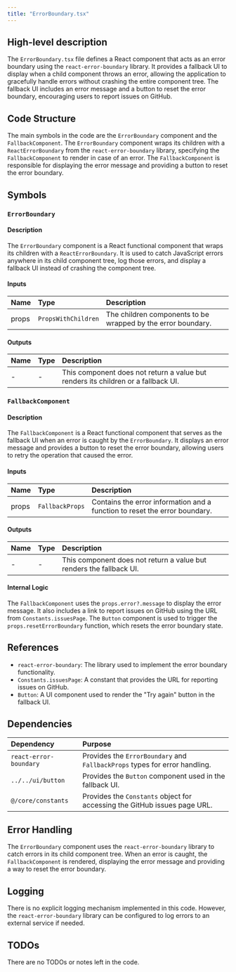 ```yaml
---
title: "ErrorBoundary.tsx"
---
```


## High-level description

The `ErrorBoundary.tsx` file defines a React component that acts as an error boundary using the `react-error-boundary` library. It provides a fallback UI to display when a child component throws an error, allowing the application to gracefully handle errors without crashing the entire component tree. The fallback UI includes an error message and a button to reset the error boundary, encouraging users to report issues on GitHub.

## Code Structure

The main symbols in the code are the `ErrorBoundary` component and the `FallbackComponent`. The `ErrorBoundary` component wraps its children with a `ReactErrorBoundary` from the `react-error-boundary` library, specifying the `FallbackComponent` to render in case of an error. The `FallbackComponent` is responsible for displaying the error message and providing a button to reset the error boundary.

## Symbols

### `ErrorBoundary`
#### Description
The `ErrorBoundary` component is a React functional component that wraps its children with a `ReactErrorBoundary`. It is used to catch JavaScript errors anywhere in its child component tree, log those errors, and display a fallback UI instead of crashing the component tree.

#### Inputs
| Name   | Type             | Description                  |
|:-------|:-----------------|:-----------------------------|
| props  | `PropsWithChildren` | The children components to be wrapped by the error boundary. |

#### Outputs
| Name | Type | Description |
|:-----|:-----|:------------|
| -    | -    | This component does not return a value but renders its children or a fallback UI. |

### `FallbackComponent`
#### Description
The `FallbackComponent` is a React functional component that serves as the fallback UI when an error is caught by the `ErrorBoundary`. It displays an error message and provides a button to reset the error boundary, allowing users to retry the operation that caused the error.

#### Inputs
| Name | Type          | Description                  |
|:-----|:--------------|:-----------------------------|
| props | `FallbackProps` | Contains the error information and a function to reset the error boundary. |

#### Outputs
| Name | Type | Description |
|:-----|:-----|:------------|
| -    | -    | This component does not return a value but renders the fallback UI. |

#### Internal Logic
The `FallbackComponent` uses the `props.error?.message` to display the error message. It also includes a link to report issues on GitHub using the URL from `Constants.issuesPage`. The `Button` component is used to trigger the `props.resetErrorBoundary` function, which resets the error boundary state.

## References

- `react-error-boundary`: The library used to implement the error boundary functionality.
- `Constants.issuesPage`: A constant that provides the URL for reporting issues on GitHub.
- `Button`: A UI component used to render the "Try again" button in the fallback UI.

## Dependencies

| Dependency            | Purpose                                                                 |
|:----------------------|:------------------------------------------------------------------------|
| `react-error-boundary`| Provides the `ErrorBoundary` and `FallbackProps` types for error handling. |
| `../../ui/button`     | Provides the `Button` component used in the fallback UI.                |
| `@/core/constants`    | Provides the `Constants` object for accessing the GitHub issues page URL. |

## Error Handling

The `ErrorBoundary` component uses the `react-error-boundary` library to catch errors in its child component tree. When an error is caught, the `FallbackComponent` is rendered, displaying the error message and providing a way to reset the error boundary.

## Logging

There is no explicit logging mechanism implemented in this code. However, the `react-error-boundary` library can be configured to log errors to an external service if needed.

## TODOs

There are no TODOs or notes left in the code.